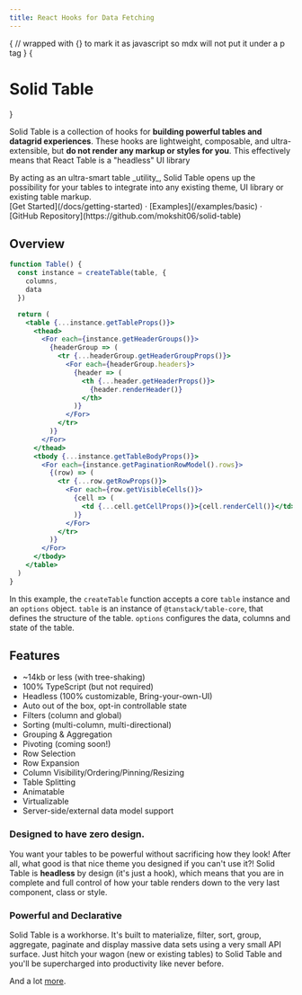 ```yaml
---
title: React Hooks for Data Fetching
---
```



{
// wrapped with {} to mark it as javascript so mdx will not put it under a p tag
}
{<h1><span className="block text-center font-extrabold md:text-5xl mt-8">Solid Table</span></h1>}

<Bleed><Features/></Bleed>

Solid Table is a collection of hooks for **building powerful tables and datagrid experiences**. These hooks are lightweight, composable, and ultra-extensible, but **do not render any markup or styles for you**. This effectively means that React Table is a "headless" UI library

<Callout emoji="✅">
  By acting as an ultra-smart table _utility_, Solid Table opens up the possibility for your tables to integrate into any existing theme, UI library or existing table markup.
</Callout>

<div className="mt-16 mb-20 text-center">
  [Get Started](/docs/getting-started) · [Examples](/examples/basic) · [GitHub Repository](https://github.com/mokshit06/solid-table)
</div>

## Overview

```jsx
function Table() {
  const instance = createTable(table, {
    columns,
    data
  })

  return (
    <table {...instance.getTableProps()}>
      <thead>
        <For each={instance.getHeaderGroups()}>
          {headerGroup => (
            <tr {...headerGroup.getHeaderGroupProps()}>
              <For each={headerGroup.headers}>
                {header => (
                  <th {...header.getHeaderProps()}>
                    {header.renderHeader()}
                  </th>
                )}
              </For>
            </tr>
          )}
        </For>
      </thead>
      <tbody {...instance.getTableBodyProps()}>
        <For each={instance.getPaginationRowModel().rows}>
          {(row) => (
            <tr {...row.getRowProps()}>
              <For each={row.getVisibleCells()}>
                {cell => (
                  <td {...cell.getCellProps()}>{cell.renderCell()}</td>
                )}
              </For>
            </tr>
          )}
        </For>
      </tbody>
    </table>
  )
}
```

In this example, the `createTable` function accepts a core `table` instance and an `options` object. `table` is an instance of `@tanstack/table-core`, that defines the structure of the table. `options` configures the data, columns and state of the table.

## Features

- ~14kb or less (with tree-shaking)
- 100% TypeScript (but not required)
- Headless (100% customizable, Bring-your-own-UI)
- Auto out of the box, opt-in controllable state
- Filters (column and global)
- Sorting (multi-column, multi-directional)
- Grouping & Aggregation
- Pivoting (coming soon!)
- Row Selection
- Row Expansion
- Column Visibility/Ordering/Pinning/Resizing
- Table Splitting
- Animatable
- Virtualizable
- Server-side/external data model support

### Designed to have zero design.

You want your tables to be powerful without sacrificing how they look! After all, what good is that nice theme you designed if you can't use it?! Solid Table is **headless** by design (it's just a hook), which means that you are in complete and full control of how your table renders down to the very last component, class or style.

### Powerful and Declarative

Solid Table is a workhorse. It's built to materialize, filter, sort, group, aggregate, paginate and display massive data sets using a very small API surface. Just hitch your wagon (new or existing tables) to Solid Table and you'll be supercharged into productivity like never before.

And a lot [more](/docs/getting-started).
